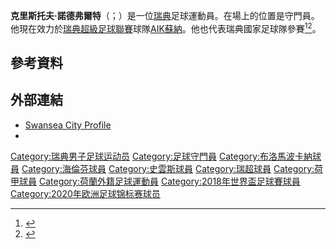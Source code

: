 {{noteTA
|G1=football
|G2=EPL
|1=zh-hans:诺德弗尔特; zh-hk:洛德菲特;zh-tw:諾德弗爾特;
}}
{{Infobox football biography
| name = 克里斯托夫·諾德弗爾特 <br/>Kristoffer Nordfeldt
| image = Russia-Sweden 2015 (8).jpg
| caption = 2015年代表[[瑞典國家足球隊|瑞典國家足球隊]]
| fullname = Bo Kristoffer Nordfeldt<ref>{{cite web |title=Squads for 2016/17 Premier League confirmed |url=https://www.premierleague.com/news/84136 |publisher=Premier League |date=1 September 2016 |access-date=11 September 2016 |archive-date=2016-09-01 |archive-url=https://web.archive.org/web/20160901194117/https://www.premierleague.com/news/84136 }}</ref>
| height = 1.85 m
| birth_date = {{birth date and age|1989|6|23|df=y}}
| birth_place = {{SWE}}[[斯德哥爾摩|斯德哥爾摩]]
| currentclub = [[AIK足球隊|AIK蘇納]]
| clubnumber = 15
| position = [[守門員|守門員]]
| youthyears1 = {{0|0000}}–2005
| youthclubs1 = [[布洛馬波卡納足球俱樂部|布洛馬波卡納]]
| years1 = 2006–2011
| clubs1 = [[布洛馬波卡納足球俱樂部|布洛馬波卡納]]
| caps1 = 103
| goals1 = 0
| years2 = 2012–2015
| clubs2 = [[海倫芬體育俱樂部|海倫芬]]
| caps2 = 112
| goals2 = 0
| years3 = 2015–2020
| clubs3 = [[斯旺西城足球俱乐部|斯旺西]]
| caps3 = 24
| goals3 = 0
| years4 = 2020–2021
| clubs4 = [[真格拿拜列治體育會|真格拿拜列治]]
| caps4 = 50
| goals4 = 0
| years5 = 2021–
| clubs5 = [[AIK足球隊|AIK蘇納]]
| caps5 = 11
| goals5 = 0
| nationalyears1 = 2006–2008
| nationalteam1 = [[瑞典U19|瑞典U19]]
| nationalcaps1 = 4
| nationalgoals1 = 0
| nationalyears2 = 2008–2010
| nationalteam2 = [[瑞典21歲以下國家足球隊|瑞典U21]]
| nationalcaps2 = 16
| nationalgoals2 = 0
| nationalyears3 = 2011–
| nationalteam3 = [[瑞典國家足球隊|瑞典]]
| nationalcaps3 = 15
| nationalgoals3 = 0
| pcupdate = 2021年11月11日
| ntupdate = 2021年9月5日
}}

'''克里斯托夫·諾德弗爾特'''（{{lang-sv|Kristoffer Nordfeldt}}；{{bd|1989年|6月23日}}）是一位[[瑞典|瑞典]]足球運動員。在場上的位置是守門員。他現在效力於[[瑞典超級足球聯賽|瑞典超級足球聯賽]]球隊[[AIK足球隊|AIK蘇納]]。他也代表瑞典國家足球隊參賽<ref>{{Cite web |url=http://www.uefa.com/under21/teams/player=250000108/index.html |title=存档副本 |accessdate=2015-06-01 |archive-date=2011-07-27 |archive-url=https://web.archive.org/web/20110727082706/http://www.uefa.com/under21/teams/player=250000108/index.html |dead-url=no }}</ref><ref>{{Cite web |url=http://svenskfotboll.se/arkiv/landslag/2011/01/herr-sydafrika-sverige1/ |title=1-1 i Nelspruit |accessdate=2015-06-01 |archive-date=2018-05-19 |archive-url=https://web.archive.org/web/20180519122235/https://svenskfotboll.se/arkiv/landslag/2011/01/herr-sydafrika-sverige1/ |dead-url=no }}</ref>。

==參考資料==
{{Reflist}}

==外部連結==
*[https://web.archive.org/web/20180911044532/https://www.swanseacity.com/teams/swansea-city/kristoffer-nordfeldt Swansea City Profile]
*{{Soccerbase}}

{{2018年世界盃足球賽瑞典參賽名單}}
{{2020年欧洲足球锦标赛瑞典参赛名单}}

{{DEFAULTSORT:Nordfeldt, Kristoffer}}
[[Category:瑞典男子足球运动员|Category:瑞典男子足球运动员]]
[[Category:足球守門員|Category:足球守門員]]
[[Category:布洛馬波卡納球員|Category:布洛馬波卡納球員]]
[[Category:海倫芬球員|Category:海倫芬球員]]
[[Category:史雲斯球員|Category:史雲斯球員]]
[[Category:瑞超球員|Category:瑞超球員]]
[[Category:荷甲球員|Category:荷甲球員]]
[[Category:荷蘭外籍足球運動員|Category:荷蘭外籍足球運動員]]
[[Category:2018年世界盃足球賽球員|Category:2018年世界盃足球賽球員]]
[[Category:2020年欧洲足球锦标赛球员|Category:2020年欧洲足球锦标赛球员]]